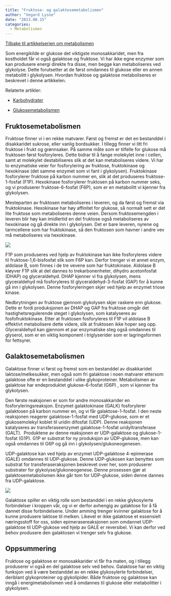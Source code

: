 ```yaml
---
title: "Fruktose- og galaktosemetabolismen"
author: "Vegard Lysne"
date: "2013.08.15"
categories: 
  - Metabolismen
---
```


[Tilbake til artikkelserien om metabolismen](../../metabolismen.html)

Som energikilde er glukose det viktigste monosakkaridet, men fra kostholdet får vi også galaktose og fruktose. Vi har ikke egne enzymer som kan produsere energi direkte fra disse, men begge kan metaboliseres ved glykolyse. Dette forutsetter at de først omdannes til glukose eller en annen metabolitt i glykolysen. Hvordan fruktose og galaktose metaboliseres er beskrevet i denne artikkelen.

Relaterte artikler:

-   [Karbohydrater](../naeringsstoffer/karbohydrater.qmd "Karbohydrater")

-   [Glukosemetabolismen](glukosemetabolismen.qmd "Glukosemetabolismen")

## Fruktosemetabolismen

Fruktose finner vi i en rekke matvarer. Først og fremst er det en bestanddel i disakkaridet sukrose, eller vanlig bordsukker. I tillegg finner vi litt fri fruktose i frukt og grønnsaker. På samme måte som er tilfelle for glukose må fruktosen først fosforyleres. Dette bidrar til å fange molekylet inne i cellen, samt at molekylet destabiliseres slik at det kan metaboliseres videre. Vi har to enzymatiske veier for fosforylering av fruktose, fruktokinase og hexokinase (det samme enzymet som vi fant i glykolysen). Fruktokinase fosforylerer fruktose på karbon nummer en, slik at det produseres fruktose-1-fosfat (F1P). Hexokinase fosforylerer fruktosen på karbon nummer seks, og vi produserer fruktose-6-fosfat (F6P), som er en metabolitt vi kjenner fra glykolysen.

Mesteparten av fruktosen metaboliseres i leveren, og da først og fremst via fruktokinase. Hexokinase har høy affinitet for glukose, så normalt sett er det lite fruktose som metaboliseres denne veien. Dersom fruktosemengden i leveren blir høy kan imidlertid en del fruktose også metaboliseres av hexokinase og gå direkte inn i glykolysen. Det er bare leveren, nyrene og tarmcellene som har fruktokinase, så den fruktosen som havner i andre vev må metaboliseres via hexokinase.

![](images/clipboard-3474530281.png)

F1P som produseres ved hjelp av fruktokinase kan ikke fosforyleres videre til fruktose-1,6-bisfosfat slik som F6P kan. Derfor trenger vi et annet enzym, aldolase B, som finnes i de tre vevene som har fruktokinase. Aldolase B kløyver F1P slik at det dannes to trekarbonenheter, dihydro acetonfosfat (DHAP) og glyceraldehyd. DHAP kjenner vi fra glykolysen, mens glyceraldehyd må fosforyleres til glyceraldehyd-3-fosfat (GAP) for å kunne gå inn i glykolysen. Denne fosforyleringen skjer ved hjelp av enzymet triose kinase.

Nedbrytningen av fruktose gjennom glykolysen skjer raskere enn glukose. Dette er fordi produksjonen av DHAP og GAP fra fruktose omgår det hastighetsregulerende steget i glykolysen, som katalyseres av fosfofruktokinase. Etter at fruktosen fosforyleres til F1P vil aldolase B effektivt metabolisere dette videre, slik at fruktosen ikke hoper seg opp. Glyceraldehyd kan gjennom et par enzymatiske steg også omdannes til glyserol, som er en viktig komponent i triglyserider som er lagringsformen for fettsyrer.

## Galaktosemetabolismen

Galaktose finner vi først og fremst som en bestanddel av disakkaridet laktose/melkesukker, men også som fri galaktose i noen matvarer ettersom galaktose ofte er en bestanddel i ulike glykoproteiner. Metabolismen av galaktose har endeproduktet glukose-6-fosfat (G6P) , som vi kjenner fra glykolysen.

Den første reaksjonen er som for andre monosakkarider en fosforyleringsreaksjon. Enzymet galaktokinase (GALK) fosforylerer galaktosen på karbon nummer en, og vi får galaktose-1-fosfat. I den neste reaksjonen reagerer galaktose-1-fosfat med UDP-glukose, som er et glukosemolekyl koblet til uridin difosfat (UDP). Denne reaksjonen katalyseres av transferaseenzymet galaktose-1-fosfat uridyltransferase (GALT).  Produktene av denne reaksjonen er UDP-galaktose og glukose-1-fosfat (G1P). G1P er substrat for ny produksjon av UDP-glukose, men kan også omdannes til G6P og gå inn i glykolysen/glukoneogenesen.

UDP-galaktose kan ved hjelp av enzymet UDP-galaktose 4-epimerase (GALE) omdannes til UDP-glukose. Denne UDP-glukosen kan benyttes som substrat for transferaseraksjonen beskrevet over her, som produserer substrater for glykolyse/glukoneogenese. Denne prosessen gjør at galaktosemetabolismen ikke går tom for UDP-glukose, siden denne dannes fra UDP-galaktose.

![](images/clipboard-3559805700.png)

Galaktose spiller en viktig rolle som bestanddel i en rekke glykosylerte forbindelser i kroppen vår, og vi er derfor avhengig av galaktose for å få dannet disse forbindelsene. Under amming trenger kvinner galaktose for å kunne produsere laktose til melken. Likevel er ikke galaktose et essensielt næringsstoff for oss, siden epimerasereaksjonen som omdannet UDP-galaktose til UDP-glukose ved hjelp av GALE er reversibel. Vi kan derfor ved behov produsere den galaktosen vi trenger selv fra glukose.

## Oppsummering

Fruktose og galaktose er monosakkarider vi får fra maten, og i tillegg produserer vi også en del galaktose selv ved behov. Galaktose har en viktig funksjon ved å være bestanddel av en rekke glykosylerte forbindelser, deriblant glykoproteiner og glykolipider. Både fruktose og galaktose kan inngå i energimetabolismen ved å omdannes til glukose eller metabolitter i glykolysen.
